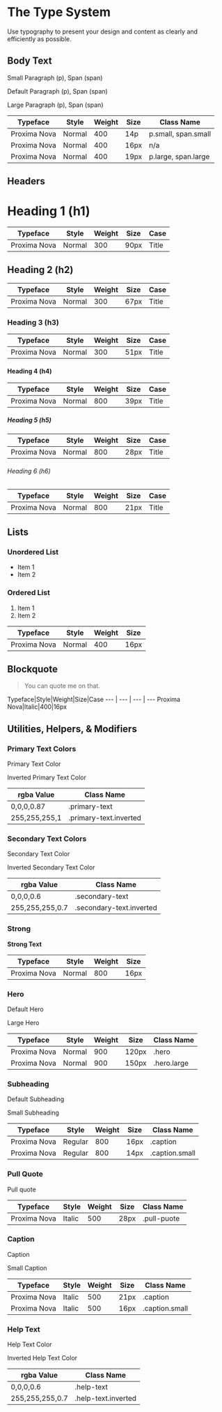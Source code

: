 
<Meta title="Styleguide/Typography" />

# The Type System
Use typography to present your design and content as clearly and efficiently as possible.

## Body Text
<p style={{color:'rgba(0, 0, 0, 0.87)',fontFamily:'proxima-nova,sans-serif',fontSize:'1.4rem',fontStyle:'normal',fontWeight:'400',lineHeight:'2.2rem'}}>Small Paragraph (p), Span (span)</p>
<p style={{color:'rgba(0, 0, 0, 0.87)',fontFamily:'proxima-nova,sans-serif',fontSize:'1.6rem',fontStyle:'normal',fontWeight:'400',lineHeight:'2.2rem'}}>Default Paragraph (p), Span (span)</p>
<p style={{color:'rgba(0, 0, 0, 0.87)',fontFamily:'proxima-nova,sans-serif',fontSize:'2.6rem',fontStyle:'normal',fontWeight:'400',lineHeight:'2.6rem'}}>Large Paragraph (p), Span (span)</p>

Typeface|Style|Weight|Size|Class Name
--- | --- | --- | --- | ---
Proxima Nova|Normal|400|14p|p.small, span.small
Proxima Nova|Normal|400|16px|n/a
Proxima Nova|Normal|400|19px|p.large, span.large

## Headers
<h1 style={{color:'rgba(0, 0, 0, 0.87)',fontFamily:'proxima-nova,sans-serif',fontSize:'9rem',fontStyle:'normal',fontWeight:'300',lineHeight:'9rem'}}>Heading 1 (h1)</h1>

Typeface|Style|Weight|Size|Case
--- | --- | --- | --- | ---
Proxima Nova|Normal|300|90px|Title

<h2 style={{color:'rgba(0, 0, 0, 0.87)',fontFamily:'proxima-nova,sans-serif',fontSize:'6.7rem',fontStyle:'normal',fontWeight:'300',lineHeight:'6.2rem',border:'none'}}>Heading 2 (h2)</h2>

Typeface|Style|Weight|Size|Case
--- | --- | --- | --- | ---
Proxima Nova|Normal|300|67px|Title

<h3 style={{color:'rgba(0, 0, 0, 0.87)',fontFamily:'proxima-nova,sans-serif',fontSize:'5.1rem',fontStyle:'normal',fontWeight:'300',lineHeight:'5.1rem',border:'none'}}>Heading 3 (h3)</h3>

Typeface|Style|Weight|Size|Case
--- | --- | --- | --- | ---
Proxima Nova|Normal|300|51px|Title

<h4 style={{color:'rgba(0, 0, 0, 0.87)',fontFamily:'proxima-nova,sans-serif',fontSize:'3.9rem',fontStyle:'normal',fontWeight:'800',lineHeight:'3.9rem',border:'none'}}>Heading 4 (h4)</h4>

Typeface|Style|Weight|Size|Case
--- | --- | --- | --- | ---
Proxima Nova|Normal|800|39px|Title

<h5 style={{color:'rgba(0, 0, 0, 0.87)',fontFamily:'proxima-nova,sans-serif',fontSize:'2.8rem',fontStyle:'normal',fontWeight:'800',lineHeight:'2.8rem',border:'none'}}>Heading 5 (h5)</h5>

Typeface|Style|Weight|Size|Case
--- | --- | --- | --- | ---
Proxima Nova|Normal|800|28px|Title

<h6 style={{color:'rgba(0, 0, 0, 0.87)',fontFamily:'proxima-nova,sans-serif',fontSize:'2.1rem',fontStyle:'normal',fontWeight:'800',lineHeight:'2.1rem',border:'none'}}>Heading 6 (h6)</h6>

Typeface|Style|Weight|Size|Case
--- | --- | --- | --- | ---
Proxima Nova|Normal|800|21px|Title

## Lists
### Unordered List
<ul style={{color:'rgba(0, 0, 0, 0.87)',fontFamily:'proxima-nova,sans-serif',fontSize:'1.6rem',fontStyle:'normal',fontWeight:'400',lineHeight:'2.2rem'}}>
  <li>Item 1</li>
  <li>Item 2</li>
</ul>

### Ordered List
<ol style={{color:'rgba(0, 0, 0, 0.87)',fontFamily:'proxima-nova,sans-serif',fontSize:'1.6rem',fontStyle:'normal',fontWeight:'400',lineHeight:'2.2rem'}}>
  <li>Item 1</li>
  <li>Item 2</li>
</ol>

Typeface|Style|Weight|Size
--- | --- | --- | ---
Proxima Nova|Normal|400|16px

## Blockquote
<blockquote style={{color:'rgba(0, 0, 0, 0.87)',fontFamily:'proxima-nova,sans-serif',fontSize:'1.6rem',fontStyle:'italic',fontWeight:'400',lineHeight:'2.8rem'}}>You can quote me on that.</blockquote>

Typeface|Style|Weight|Size|Case
--- | --- | --- | ---
Proxima Nova|Italic|400|16px

## Utilities, Helpers, & Modifiers
### Primary Text Colors
<p style={{color:'rgba(0, 0, 0, 0.87)',fontFamily:'proxima-nova,sans-serif',fontSize:'1.6rem',fontStyle:'normal',fontWeight:'400',lineHeight:'2.2rem'}}>Primary Text Color</p>
<p style={{color:'rgba(255, 255, 255, 1)',fontFamily:'proxima-nova,sans-serif',fontSize:'1.6rem',fontStyle:'normal',fontWeight:'400',lineHeight:'2.2rem',backgroundColor:'#000000'}}>Inverted Primary Text Color</p>

rgba Value|Class Name
--- | ---
0,0,0,0.87|.primary-text
255,255,255,1|.primary-text.inverted

### Secondary Text Colors
<p style={{color:'rgba(0, 0, 0, 0.6)',fontFamily:'proxima-nova,sans-serif',fontSize:'1.6rem',fontStyle:'normal',fontWeight:'400',lineHeight:'2.2rem'}}>Secondary Text Color</p>
<p style={{color:'rgba(255, 255, 255, 0.7)',fontFamily:'proxima-nova,sans-serif',fontSize:'1.6rem',fontStyle:'normal',fontWeight:'400',lineHeight:'2.2rem',backgroundColor:'#000000'}}>Inverted Secondary Text Color</p>

rgba Value|Class Name
--- | ---
0,0,0,0.6|.secondary-text
255,255,255,0.7|.secondary-text.inverted

### Strong
<strong>Strong Text</strong>

Typeface|Style|Weight|Size
--- | --- | --- | ---
Proxima Nova|Normal|800|16px

### Hero
<p style={{color:'rgba(0, 0, 0, 0.87)',fontFamily:'proxima-nova,sans-serif',fontSize:'12rem',fontStyle:'normal',fontWeight:'900',lineHeight:'10rem'}}>Default Hero</p>
<p style={{color:'rgba(0, 0, 0, 0.87)',fontFamily:'proxima-nova,sans-serif',fontSize:'15rem',fontStyle:'normal',fontWeight:'900',lineHeight:'12rem'}}>Large Hero</p>

Typeface|Style|Weight|Size|Class Name
--- | --- | --- | --- | ---
Proxima Nova|Normal|900|120px|.hero
Proxima Nova|Normal|900|150px|.hero.large

### Subheading
<p style={{color:'rgba(0, 0, 0, 0.6)',fontFamily:'proxima-nova,sans-serif',fontSize:'1.6rem',fontStyle:'normal',fontWeight:'800',lineHeight:'2.2rem'}}>Default Subheading</p>
<p style={{color:'rgba(0, 0, 0, 0.6)',fontFamily:'proxima-nova,sans-serif',fontSize:'1.2rem',fontStyle:'normal',fontWeight:'800',lineHeight:'2.2rem',textTransform:'uppercase'}}>Small Subheading</p>

Typeface|Style|Weight|Size|Class Name
--- | --- | --- | --- | ---
Proxima Nova|Regular|800|16px|.caption
Proxima Nova|Regular|800|14px|.caption.small

### Pull Quote
<p style={{color:'rgba(0, 0, 0, 0.87)',fontFamily:'proxima-nova,sans-serif',fontSize:'2.8rem',fontStyle:'italic',fontWeight:'500',lineHeight:'4rem'}}>Pull quote</p>

Typeface|Style|Weight|Size|Class Name
--- | --- | --- | --- | ---
Proxima Nova|Italic|500|28px|.pull-puote

### Caption
<p style={{color:'rgba(0, 0, 0, 0.87)',fontFamily:'proxima-nova,sans-serif',fontSize:'2.1rem',fontStyle:'italic',fontWeight:'300',lineHeight:'2.2rem'}}>Caption</p>
<p style={{color:'rgba(0, 0, 0, 0.87)',fontFamily:'proxima-nova,sans-serif',fontSize:'1.6rem',fontStyle:'italic',fontWeight:'300',lineHeight:'2.2rem'}}>Small Caption</p>

Typeface|Style|Weight|Size|Class Name
--- | --- | --- | --- | ---
Proxima Nova|Italic|500|21px|.caption
Proxima Nova|Italic|500|16px|.caption.small

### Help Text
<p style={{color:'rgba(0, 0, 0, 0.6)',fontFamily:'proxima-nova,sans-serif',fontSize:'1.6rem',fontStyle:'normal',fontWeight:'400',lineHeight:'2.2rem'}}>Help Text Color</p>
<p style={{color:'rgba(255, 255, 255, 0.7)',fontFamily:'proxima-nova,sans-serif',fontSize:'1.6rem',fontStyle:'normal',fontWeight:'400',lineHeight:'2.2rem',backgroundColor:'#000000'}}>Inverted Help Text Color</p>

rgba Value|Class Name
--- | ---
0,0,0,0.6|.help-text
255,255,255,0.7|.help-text.inverted
